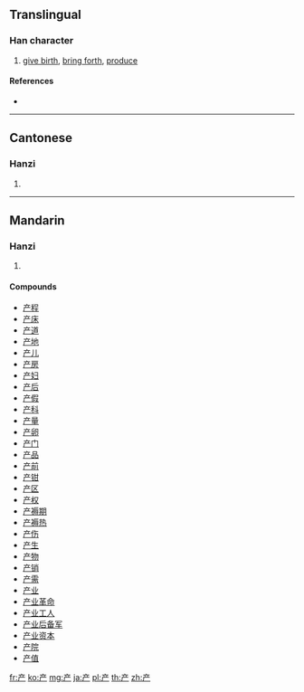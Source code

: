 {{also|産|產}}
==Translingual==

===Han character===
{{Han char|rn=8|rad=亠|as=04|sn=6|four=|canj=卜廿竹 (YTH)|ids=⿳[[亠]][[丷]][[厂]]}}

# [[give birth]], [[bring forth]], [[produce]]

====References====
* {{Han ref|kx=0088.111|hdz=10283.030|uh=4EA7|ud=20135}}

----

==Cantonese==

===Hanzi===
{{yue-hanzi|jyut=[[caan2]]|y=chaan2}}

# {{defn|lang=yue|sort=亠04}}

----

==Mandarin==

===Hanzi===
{{cmn-hanzi|pin=[[chǎn]] ([[chan3]])|wg=ch'an<sup>3</sup>|tra=[[產]], [[産]]}}

# {{defn|lang=cmn|sort=亠04}}

====Compounds====
* [[产程]]
* [[产床]]
* [[产道]]
* [[产地]]
* [[产儿]]
* [[产房]]
* [[产妇]]
* [[产后]]
* [[产假]]
* [[产科]]
* [[产量]]
* [[产卵]]
* [[产门]]
* [[产品]]
* [[产前]]
* [[产钳]]
* [[产区]]
* [[产权]]
* [[产褥期]]
* [[产褥热]]
* [[产伤]]
* [[产生]]
* [[产物]]
* [[产销]]
* [[产需]]
* [[产业]]
* [[产业革命]]
* [[产业工人]]
* [[产业后备军]]
* [[产业资本]]
* [[产院]]
* [[产值]]

[[fr:产]]
[[ko:产]]
[[mg:产]]
[[ja:产]]
[[pl:产]]
[[th:产]]
[[zh:产]]
